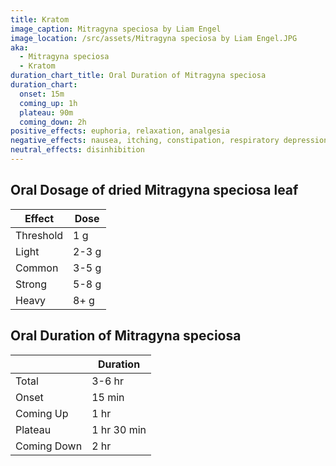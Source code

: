 ```yaml
---
title: Kratom
image_caption: Mitragyna speciosa by Liam Engel
image_location: /src/assets/Mitragyna speciosa by Liam Engel.JPG
aka:
  - Mitragyna speciosa
  - Kratom
duration_chart_title: Oral Duration of Mitragyna speciosa
duration_chart:
  onset: 15m
  coming_up: 1h
  plateau: 90m
  coming_down: 2h
positive_effects: euphoria, relaxation, analgesia
negative_effects: nausea, itching, constipation, respiratory depression
neutral_effects: disinhibition
---
```


## Oral Dosage of dried Mitragyna speciosa leaf
| Effect | Dose |
| --- | --- |
| Threshold | 1 g |
| Light | 2-3 g |
| Common | 3-5 g |
| Strong | 5-8 g |
| Heavy | 8+ g |


<Chart title={frontmatter.duration_chart_title} data={frontmatter.duration_chart} />

## Oral Duration of Mitragyna speciosa
|  | Duration |
| --- | --- |
| Total | 3-6 hr |
| Onset | 15 min |
| Coming Up | 1 hr |
| Plateau | 1 hr 30 min |
| Coming Down | 2 hr |





